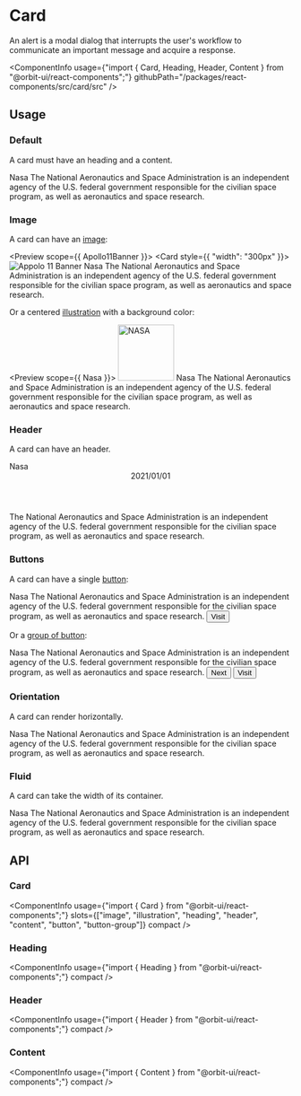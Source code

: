
<Meta
    title="Components/Card"
    id="card"
/>

# Card

<Tagline>An alert is a modal dialog that interrupts the user's workflow to communicate an important message and acquire a response.</Tagline>

<ComponentInfo
    usage={"import { Card, Heading, Header, Content } from \"@orbit-ui/react-components\";"}
    githubPath="/packages/react-components/src/card/src"
/>

## Usage

### Default

A card must have an heading and a content.

<Preview>
    <Story name="default">
        <Card>
            <Heading>Nasa</Heading>
            <Content>The National Aeronautics and Space Administration is an independent agency of the U.S. federal government responsible for the civilian space program, as well as aeronautics and space research.</Content>
        </Card>
    </Story>
</Preview>

### Image

A card can have an [image](?path=/story/chromatic-image--default):

<Preview scope={{ Apollo11Banner }}>
    <Story name="image">
        <Card style={{ "width": "300px" }}>
            <Image src={Apollo11Banner} alt="Appolo 11 Banner" />
            <Heading>Nasa</Heading>
            <Content>The National Aeronautics and Space Administration is an independent agency of the U.S. federal government responsible for the civilian space program, as well as aeronautics and space research.</Content>
        </Card>
    </Story>
</Preview>

Or a centered [illustration](?path=/docs/illustration--horizontal) with a background color:

<Preview scope={{ Nasa }}>
    <Story name="illustration">
        <Card >
            <Illustration color="sunray-50">
                <Image src={Nasa} alt="NASA" width="100px" />
            </Illustration>
            <Heading>Nasa</Heading>
            <Content>The National Aeronautics and Space Administration is an independent agency of the U.S. federal government responsible for the civilian space program, as well as aeronautics and space research.</Content>
        </Card>
    </Story>
</Preview>

### Header

A card can have an header.

<Preview>
    <Story name="header">
        <Card>
            <Heading>Nasa</Heading>
            <Header>2021/01/01</Header>
            <Content>The National Aeronautics and Space Administration is an independent agency of the U.S. federal government responsible for the civilian space program, as well as aeronautics and space research.</Content>
        </Card>
    </Story>
</Preview>

### Buttons

A card can have a single [button](?path=/docs/button--default-story):

<Preview>
    <Story name="button">
        <Card>
            <Heading>Nasa</Heading>
            <Content>The National Aeronautics and Space Administration is an independent agency of the U.S. federal government responsible for the civilian space program, as well as aeronautics and space research.</Content>
            <Button>Visit</Button>
        </Card>
    </Story>
</Preview>

Or a [group of button](?path=/docs/button--default-story#button-group):

<Preview>
    <Story name="buttons">
        <Card >
            <Heading>Nasa</Heading>
            <Content>The National Aeronautics and Space Administration is an independent agency of the U.S. federal government responsible for the civilian space program, as well as aeronautics and space research.</Content>
            <ButtonGroup>
                <Button>Next</Button>
                <Button>Visit</Button>
            </ButtonGroup>
        </Card>
    </Story>
</Preview>

### Orientation

A card can render horizontally.

<Preview>
    <Story name="horizontal">
        <Card orientation="horizontal">
            <Heading>Nasa</Heading>
            <Content>The National Aeronautics and Space Administration is an independent agency of the U.S. federal government responsible for the civilian space program, as well as aeronautics and space research.</Content>
        </Card>
    </Story>
</Preview>

### Fluid

A card can take the width of its container.

<Preview>
    <Story name="fluid">
        <div style={{ "width": "450px" }}>
            <Card fluid>
                <Heading>Nasa</Heading>
                <Content>The National Aeronautics and Space Administration is an independent agency of the U.S. federal government responsible for the civilian space program, as well as aeronautics and space research.</Content>
            </Card>
        </div>
    </Story>
</Preview>

## API

### Card

<ComponentInfo
    usage={"import { Card } from \"@orbit-ui/react-components\";"}
    slots={["image", "illustration", "heading", "header", "content", "button", "button-group"]}
    compact
/>

<ArgsTable of={InnerCard} sort="alpha" />

### Heading

<ComponentInfo
    usage={"import { Heading } from \"@orbit-ui/react-components\";"}
    compact
/>

<ArgsTable of={InnerHeading} sort="alpha" />

### Header

<ComponentInfo
    usage={"import { Header } from \"@orbit-ui/react-components\";"}
    compact
/>

<ArgsTable of={InnerHeader} sort="alpha" />

### Content

<ComponentInfo
    usage={"import { Content } from \"@orbit-ui/react-components\";"}
    compact
/>

<ArgsTable of={InnerContent} sort="alpha" />


